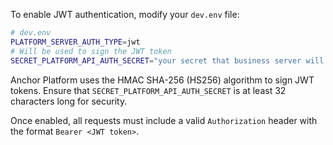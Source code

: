 To enable JWT authentication, modify your `dev.env` file:

<CodeExample>

```bash
# dev.env
PLATFORM_SERVER_AUTH_TYPE=jwt
# Will be used to sign the JWT token
SECRET_PLATFORM_API_AUTH_SECRET="your secret that business server will use"
```

</CodeExample>

Anchor Platform uses the HMAC SHA-256 (HS256) algorithm to sign JWT tokens. Ensure that `SECRET_PLATFORM_API_AUTH_SECRET` is at least 32 characters long for security.

Once enabled, all requests must include a valid `Authorization` header with the format `Bearer <JWT token>`.
